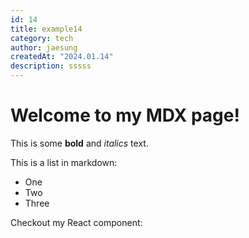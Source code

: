 ```yaml
---
id: 14
title: example14
category: tech
author: jaesung
createdAt: "2024.01.14"
description: sssss
---
```

# Welcome to my MDX page!


This is some **bold** and _italics_ text.

This is a list in markdown:

- One
- Two
- Three

Checkout my React component:
